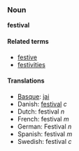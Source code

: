 ===Noun===
'''festival'''

====Related terms====
*[[festive]]
*[[festivities]]

====Translations====
*[[Basque]]: [[jai]]
*Danish: [[festival]] ''c''
*Dutch: festival ''n''
*French: festival ''m''
*German: Festival ''n''
*Spanish: festival ''m''
*Swedish: festival ''c''